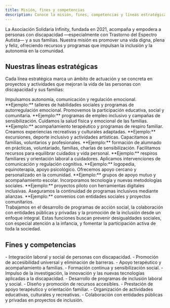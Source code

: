 ```yaml
---
title: Misión, fines y competencias
description: Conoce la misión, fines, competencias y líneas estratégicas de la Asociación Solidaria Infinity, orientadas a la inclusión, el bienestar y la innovación social.
---
```



<Aside type="note" title="Apoyo a personas con discapacidad y sus familias">
La Asociación Solidaria Infinity, fundada en 2021, acompaña y empodera a personas con discapacidad —especialmente con Trastorno del Espectro Autista— y a sus familias. Nuestra misión es promover una vida digna, plena y feliz, ofreciendo recursos y programas que impulsan la inclusión y la autonomía en la comunidad.
</Aside>

## Nuestras líneas estratégicas

Cada línea estratégica marca un ámbito de actuación y se concreta en proyectos y actividades que mejoran la vida de las personas con discapacidad y sus familias:

<CardGrid>
  <Card title="Desarrollo personal">
    Impulsamos autonomía, comunicación y regulación emocional.  
    **Ejemplo:** talleres de habilidades sociales y programas de autorregulación emocional.
  </Card>
  <Card title="Inclusión">
    Promovemos la participación educativa, social y comunitaria.  
    **Ejemplo:** programas de empleo inclusivo y campañas de sensibilización.
  </Card>
  <Card title="Bienestar">
    Cuidamos la salud física y emocional de las familias.  
    **Ejemplo:** acompañamiento terapéutico y programas de respiro familiar.
  </Card>
  <Card title="Ocio y cultura">
    Creamos experiencias recreativas y culturales adaptadas.  
    **Ejemplo:** excursiones, deporte inclusivo y actividades artísticas.
  </Card>
  <Card title="Formación y apoyo">
    Capacitamos a familias, voluntarios y profesionales.  
    **Ejemplo:** formación de alumnado en prácticas, voluntariado, familias, charlas de sensibilización.
  </Card>
  <Card title="Conciliación familiar y laboral">
    Facilitamos recursos para equilibrar cuidados y vida personal.  
    **Ejemplo:** respiros familiares y orientación laboral a cuidadores.
  </Card>
  <Card title="Terapéuticos">
    Aplicamos intervenciones de comunicación y regulación cognitiva.  
    **Ejemplo:** logopedia, equinoterapia, apoyo psicológico.
  </Card>
  <Card title="Acompañamiento">
    Ofrecemos apoyo cercano y personalizado en la comunidad.  
    **Ejemplo:** grupos de apoyo mutuo y acompañamiento escolar.
  </Card>
  <Card title="Innovación">
    Incorporamos tecnología y nuevas metodologías sociales.  
    **Ejemplo:** proyectos piloto con herramientas digitales inclusivas.
  </Card>
  <Card title="Sostenibilidad y cooperación">
    Aseguramos la continuidad de programas inclusivos mediante alianzas.  
    **Ejemplo:** convenios con entidades sociales y proyectos comunitarios.
  </Card>
</CardGrid>

<Aside type="tip" title="Funciones en inclusión social">
Trabajamos en el desarrollo de programas de acción social, la colaboración con entidades públicas y privadas y la promoción de la inclusión desde un enfoque integral. Estas funciones buscan prevenir desigualdades sociales, con especial atención a la infancia, y fomentar la participación activa de toda la sociedad.
</Aside>

## Fines y competencias

<Tabs>
  <TabItem label="Fines">
    - Integración laboral y social de personas con discapacidad.  
    - Promoción de accesibilidad universal y eliminación de barreras.  
    - Apoyo terapéutico y acompañamiento a familias.  
    - Formación continua y sensibilización social.  
    - Impulso de la investigación, la innovación y las nuevas tecnologías aplicadas a la discapacidad.  
  </TabItem>
  <TabItem label="Competencias">
    - Desarrollo de programas de inclusión laboral y social.  
    - Diseño y promoción de recursos accesibles.  
    - Prestación de apoyo terapéutico y orientación familiar.  
    - Organización de actividades educativas, culturales y recreativas.  
    - Colaboración con entidades públicas y privadas en proyectos de inclusión.  
  </TabItem>
</Tabs>
